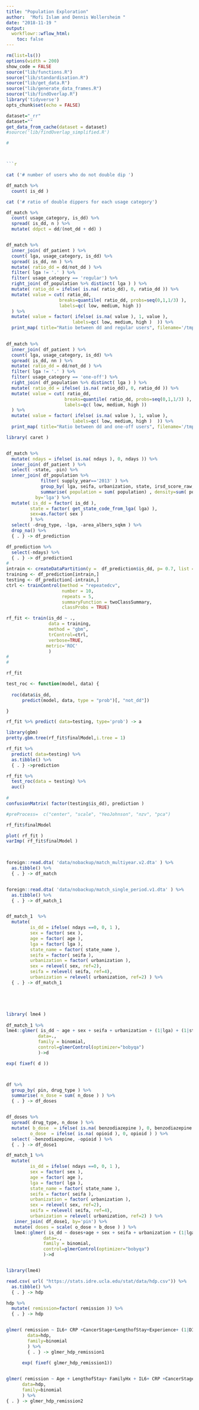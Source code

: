 ```yaml
---
title: "Population Exploration"
author:  "Mofi Islam and Dennis Wollersheim "
date: "2018-11-19 "
output:
  workflowr::wflow_html:
    toc: false
---
```


```r

rm(list=ls())
options(width = 200)
show_code = FALSE
source("lib/functions.R")
source("lib/standardisation.R")
source("lib/get_data.R")
source("lib/generate_data_frames.R")
source("lib/findOverlap.R")
library('tidyverse')
opts_chunk$set(echo = FALSE)

```


```r

dataset="_rr"
dataset=""
get_data_from_cache(dataset = dataset)
#source('lib/findOverlap_simplified.R')

```


```r
#



```r



```



```r

cat ('# number of users who do not double dip ')

df_match %>%
  count( is_dd ) 

cat ('# ratio of double dippers for each usage category')

df_match %>% 
  count( usage_category, is_dd) %>% 
  spread( is_dd, n ) %>%
  mutate( ddpct = dd/(not_dd + dd) )


df_match %>% 
  inner_join( df_patient ) %>%
  count( lga, usage_category, is_dd) %>% 
  spread( is_dd, nn ) %>%
  mutate( ratio_dd = dd/not_dd ) %>%
  filter( lga != '.' ) %>%
  filter( usage_category == 'regular') %>%
  right_join( df_population %>% distinct( lga ) ) %>%
  mutate( ratio_dd = ifelse( is.na( ratio_dd), 0, ratio_dd )) %>%
  mutate( value = cut( ratio_dd, 
                    breaks=quantile( ratio_dd, probs=seq(0,1,1/3) ), 
                    labels=qc( low, medium, high ))
  ) %>%
  mutate( value = factor( ifelse( is.na( value ), 1, value ),
                         labels=qc( low, medium, high )  )) %>%
  print_map( title="Ratio between dd and regular users", filename='/tmp/dd_regular.png', inset_states=c(1,2,4:6 ) ) -> a
  

df_match %>% 
  inner_join( df_patient ) %>%
  count( lga, usage_category, is_dd) %>% 
  spread( is_dd, nn ) %>%
  mutate( ratio_dd = dd/not_dd ) %>%
  filter( lga != '.' ) %>%
  filter( usage_category == 'one-off') %>%
  right_join( df_population %>% distinct( lga ) ) %>%
  mutate( ratio_dd = ifelse( is.na( ratio_dd), 0, ratio_dd )) %>%
  mutate( value = cut( ratio_dd, 
                      breaks=quantile( ratio_dd, probs=seq(0,1,1/3) ), 
                      labels=qc( low, medium, high ))
  ) %>%
  mutate( value = factor( ifelse( is.na( value ), 1, value ),
                         labels=qc( low, medium, high )  )) %>%
  print_map( title="Ratio between dd and one-off users", filename='/tmp/dd_one-off.png', inset_states=c(1,2,4:6 ) ) -> a
```

```r
library( caret )


df_match %>% 
  mutate( ndays = ifelse( is.na( ndays ), 0, ndays )) %>%
  inner_join( df_patient ) %>%
  select( -state, -pin) %>%
  inner_join( df_population %>% 
             filter( supply_year=='2013' ) %>%
             group_by( lga, seifa, urbanization, state, irsd_score_raw, area_albers_sqkm ) %>% 
             summarise( population = sum( population) , density=sum( population ) / min(area_albers_sqkm)) , 
           by='lga') %>% 
  mutate( is_dd = factor( is_dd ),  
         state = factor( get_state_code_from_lga( lga) ),
         sex=as.factor( sex )
         ) %>%
  select( -drug_type, -lga, -area_albers_sqkm ) %>%
  drop_na() %>%
  { . } -> df_prediction

df_prediction %>%
  select(-ndays) %>% 
  { . } -> df_prediction1
#
intrain <- createDataPartition(y =  df_prediction$is_dd, p= 0.7, list = FALSE)
training <- df_prediction[intrain,]
testing <- df_prediction[-intrain,]
ctrl <- trainControl(method = "repeatedcv",
                     number = 10,
                     repeats = 5,
                     summaryFunction = twoClassSummary,
                     classProbs = TRUE)

rf_fit <- train(is_dd ~ .,
                data = training, 
                method = "gbm",
                trControl=ctrl, 
                verbose=TRUE,
               metric='ROC'
                )
#
#

rf_fit 

test_roc <- function(model, data) {
  
  roc(data$is_dd,
      predict(model, data, type = "prob")[, "not_dd"])

}

rf_fit %>% predict( data=testing, type='prob') -> a

library(gbm)
pretty.gbm.tree(rf_fit$finalModel,i.tree = 1)

rf_fit %>% 
  predict( data=testing) %>%
  as.tibble() %>% 
  { . } ->prediction

rf_fit %>% 
  test_roc(data = testing) %>%
  auc()
 
#
confusionMatrix( factor(testing$is_dd), prediction )

#preProcess=  c("center", "scale", "YeoJohnson", "nzv", "pca")

rf_fit$finalModel

plot( rf_fit )
varImp( rf_fit$finalModel )

 

```


```r

foreign::read.dta( 'data/nobackup/match_multiyear.v2.dta' ) %>%
  as.tibble() %>% 
  { . } -> df_match


foreign::read.dta( 'data/nobackup/match_single_period.v1.dta' ) %>%
  as.tibble() %>% 
  { . } -> df_match_1


df_match_1  %>%
  mutate( 
         is_dd = ifelse( ndays ==0, 0, 1 ), 
         sex = factor( sex ), 
         age = factor( age ), 
         lga = factor( lga ), 
         state_name = factor( state_name ), 
         seifa = factor( seifa ), 
         urbanization = factor( urbanization ), 
         sex = relevel( sex, ref=2),
         seifa = relevel( seifa, ref=4),
         urbanization = relevel( urbanization, ref=2) ) %>% 
  { . } -> df_match_1





library( lme4 )
    
df_match_1 %>% 
lme4::glmer( is_dd ~ age + sex + seifa + urbanization + (1|lga) + (1|state_name), 
            data=., 
            family = binomial,
            control=glmerControl(optimizer="bobyqa")
            )->d

exp( fixef( d ))




```


```r

df %>%
  group_by( pin, drug_type ) %>%
  summarise( n_dose = sum( n_dose ) ) %>% 
  { . } -> df_doses


df_doses %>%
  spread( drug_type, n_dose ) %>%
  mutate( b_dose  = ifelse( is.na( benzodiazepine ), 0, benzodiazepine ),
         o_dose  = ifelse( is.na( opioid ), 0, opioid ) ) %>%
  select( -benzodiazepine, -opioid ) %>% 
  { . } -> df_dose1

df_match_1 %>%
  mutate( 
         is_dd = ifelse( ndays ==0, 0, 1 ), 
         sex = factor( sex ), 
         age = factor( age ), 
         lga = factor( lga ), 
         state_name = factor( state_name ), 
         seifa = factor( seifa ), 
         urbanization = factor( urbanization ), 
         sex = relevel( sex, ref=2),
         seifa = relevel( seifa, ref=4),
         urbanization = relevel( urbanization, ref=2) ) %>% 
   inner_join( df_dose1, by='pin') %>%
   mutate( doses = scale( o_dose + b_dose ) ) %>%
   lme4::glmer( is_dd ~ doses+age + sex + seifa + urbanization + (1|lga) + (1|state_name), 
              data=., 
              family = binomial,
              control=glmerControl(optimizer="bobyqa")
              )->d



```


```r


library(lme4)

read.csv( url( "https://stats.idre.ucla.edu/stat/data/hdp.csv")) %>%
  as.tibble() %>% 
  { . } -> hdp

hdp %>%
  mutate( remission=factor( remission )) %>% 
  { . } -> hdp


glmer( remission ~ IL6+ CRP +CancerStage+LengthofStay+Experience+ (1|DID), 
        data=hdp, 
        family=binomial
        ) %>% 
        { . } -> glmer_hdp_remission1
 
      exp( fixef( glmer_hdp_remission1))


glmer( remission ~ Age + LengthofStay+ FamilyHx + IL6+ CRP +CancerStage+Experience+ (1|HID) + (1|DID), 
      data=hdp, 
      family=binomial
      ) %>% 
{ . } -> glmer_hdp_remission2

 
```
